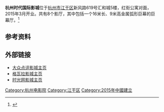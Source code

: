 {{expand|time=2015-07-01T03:41:46+00:00}}
'''杭州时代国际影城'''位于[[杭州市|杭州市]][[江干区|江干区]]新风路619号汇和城5楼，红街公寓对面，2015年3月开业。共有8个影厅，其中包括一个16米长、9米高金属弧形巨幕的巨幕厅。<ref >{{cite web |url=http://theater.mtime.com/China_Zhejiang_Province_Hangzhou_Jiangganqu/6913/info.html |language= |title=杭州时代国际影城介绍 |publisher=时光网 |date= |accessdate=2015年7月1日 |archive-date=2019年8月13日 |archive-url=https://web.archive.org/web/20190813185615/http://theater.mtime.com/China_Zhejiang_Province_Hangzhou_Jiangganqu/6913/info.html |dead-url=no }}</ref>

== 参考资料 ==
{{reflist}}

== 外部链接 ==
*[http://www.dianping.com/shop/21649298 大众点评影城主页]
*[https://web.archive.org/web/20150816000508/http://www.gewara.com/cinema/240428958 格瓦拉影城主页]
*[http://theater.mtime.com/China_Zhejiang_Province_Hangzhou_Jiangganqu/6913/ 时光网影城主页] {{Wayback|url=http://theater.mtime.com/China_Zhejiang_Province_Hangzhou_Jiangganqu/6913/ |date=20190814062846 }}

{{杭州电影院}}
{{DEFAULTSORT:}}
[[Category:杭州电影院|Category:杭州电影院]]
[[Category:江干区|Category:江干区]]
[[Category:2015年中國建立|Category:2015年中國建立]]